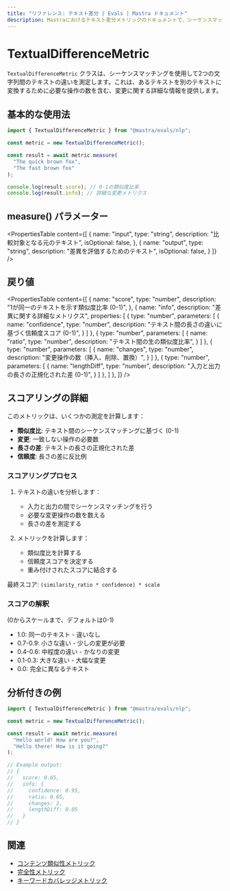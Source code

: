 ```yaml
---
title: "リファレンス: テキスト差分 | Evals | Mastra ドキュメント"
description: Mastraにおけるテキスト差分メトリックのドキュメントで、シーケンスマッチングを使用して文字列間のテキスト差分を測定します。
---
```


# TextualDifferenceMetric

`TextualDifferenceMetric` クラスは、シーケンスマッチングを使用して2つの文字列間のテキストの違いを測定します。これは、あるテキストを別のテキストに変換するために必要な操作の数を含む、変更に関する詳細な情報を提供します。

## 基本的な使用法

```typescript
import { TextualDifferenceMetric } from "@mastra/evals/nlp";

const metric = new TextualDifferenceMetric();

const result = await metric.measure(
  "The quick brown fox",
  "The fast brown fox"
);

console.log(result.score); // 0-1の類似度比率
console.log(result.info); // 詳細な変更メトリクス
```

## measure() パラメーター

<PropertiesTable
  content={[
    {
      name: "input",
      type: "string",
      description: "比較対象となる元のテキスト",
      isOptional: false,
    },
    {
      name: "output",
      type: "string",
      description: "差異を評価するためのテキスト",
      isOptional: false,
    }
  ]}
/>

## 戻り値

<PropertiesTable
  content={[
    {
      name: "score",
      type: "number",
      description: "1が同一のテキストを示す類似度比率 (0-1)",
    },
    {
      name: "info",
      description: "差異に関する詳細なメトリクス",
      properties: [
        {
          type: "number",
          parameters: [
            {
              name: "confidence",
              type: "number",
              description: "テキスト間の長さの違いに基づく信頼度スコア (0-1)",
            }
          ]
        },
        {
          type: "number",
          parameters: [
            {
              name: "ratio",
              type: "number",
              description: "テキスト間の生の類似度比率",
            }
          ]
        },
        {
          type: "number",
          parameters: [
            {
              name: "changes",
              type: "number",
              description: "変更操作の数（挿入、削除、置換）",
            }
          ]
        },
        {
          type: "number",
          parameters: [
            {
              name: "lengthDiff",
              type: "number",
              description: "入力と出力の長さの正規化された差 (0-1)",
            }
          ]
        },
      ]
    },
  ]}
/>

## スコアリングの詳細

このメトリックは、いくつかの測定を計算します：
- **類似度比**: テキスト間のシーケンスマッチングに基づく (0-1)
- **変更**: 一致しない操作の必要数
- **長さの差**: テキストの長さの正規化された差
- **信頼度**: 長さの差に反比例

### スコアリングプロセス

1. テキストの違いを分析します：
   - 入力と出力の間でシーケンスマッチングを行う
   - 必要な変更操作の数を数える
   - 長さの差を測定する

2. メトリックを計算します：
   - 類似度比を計算する
   - 信頼度スコアを決定する
   - 重み付けされたスコアに結合する

最終スコア: `(similarity_ratio * confidence) * scale`

### スコアの解釈
(0からスケールまで、デフォルトは0-1)
- 1.0: 同一のテキスト - 違いなし
- 0.7-0.9: 小さな違い - 少しの変更が必要
- 0.4-0.6: 中程度の違い - かなりの変更
- 0.1-0.3: 大きな違い - 大幅な変更
- 0.0: 完全に異なるテキスト

## 分析付きの例

```typescript
import { TextualDifferenceMetric } from "@mastra/evals/nlp";

const metric = new TextualDifferenceMetric();

const result = await metric.measure(
  "Hello world! How are you?",
  "Hello there! How is it going?"
);

// Example output:
// {
//   score: 0.65,
//   info: {
//     confidence: 0.95,
//     ratio: 0.65,
//     changes: 2,
//     lengthDiff: 0.05
//   }
// }
```

## 関連

- [コンテンツ類似性メトリック](./content-similarity)
- [完全性メトリック](./completeness)
- [キーワードカバレッジメトリック](./keyword-coverage)